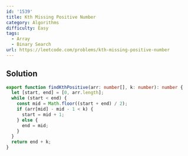 ```yaml
---
id: '1539'
title: Kth Missing Positive Number
category: Algorithms
difficulty: Easy
tags:
  - Array
  - Binary Search
url: https://leetcode.com/problems/kth-missing-positive-number
---
```


## Solution

```typescript filename="solution.ts" copy
export function findKthPositive(arr: number[], k: number): number {
  let [start, end] = [0, arr.length];
  while (start < end) {
    const mid = Math.floor((start + end) / 2);
    if (arr[mid] - mid - 1 < k) {
      start = mid + 1;
    } else {
      end = mid;
    }
  }
  return end + k;
}
```
